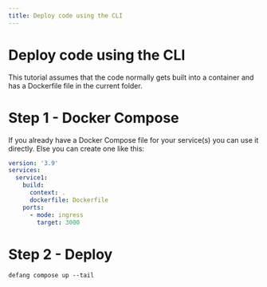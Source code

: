 ```yaml
---
title: Deploy code using the CLI
---
```


# Deploy code using the CLI

This tutorial assumes that the code normally gets built into a container and has a Dockerfile file in the current folder.

# Step 1 - Docker Compose
If you already have a Docker Compose file for your service(s) you can use it directly. Else you can create one like this:

```yaml
version: '3.9'
services:
  service1:
    build:
      context: .
      dockerfile: Dockerfile
    ports:
      - mode: ingress
        target: 3000		
```

# Step 2 - Deploy
```text
defang compose up --tail
```
